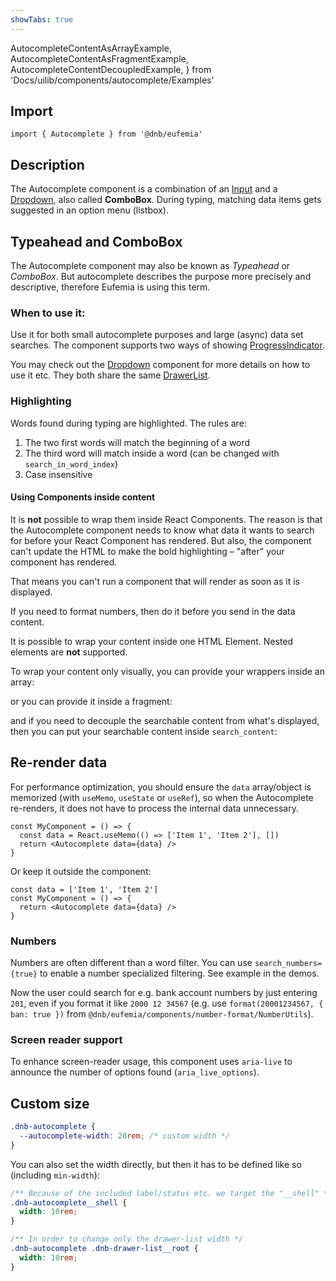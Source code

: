 ```yaml
---
showTabs: true
---
```


  AutocompleteContentAsArrayExample,
  AutocompleteContentAsFragmentExample,
  AutocompleteContentDecoupledExample,
} from 'Docs/uilib/components/autocomplete/Examples'

## Import

```tsx
import { Autocomplete } from '@dnb/eufemia'
```

## Description

The Autocomplete component is a combination of an [Input](/uilib/components/input) and a [Dropdown](/uilib/components/dropdown), also called **ComboBox**. During typing, matching data items gets suggested in an option menu (listbox).

## Typeahead and ComboBox

The Autocomplete component may also be known as _Typeahead_ or _ComboBox_. But autocomplete describes the purpose more precisely and descriptive, therefore Eufemia is using this term.

### When to use it:

Use it for both small autocomplete purposes and large (async) data set searches. The component supports two ways of showing [ProgressIndicator](/uilib/components/progress-indicator).

You may check out the [Dropdown](/uilib/components/dropdown/info) component for more details on how to use it etc. They both share the same [DrawerList](/uilib/components/fragments/drawer-list).

### Highlighting

Words found during typing are highlighted. The rules are:

1. The two first words will match the beginning of a word
1. The third word will match inside a word (can be changed with `search_in_word_index`)
1. Case insensitive

#### Using Components inside content

It is **not** possible to wrap them inside React Components. The reason is that the Autocomplete component needs to know what data it wants to search for before your React Component has rendered. But also, the component can't update the HTML to make the bold highlighting – "after" your component has rendered.

That means you can't run a component that will render as soon as it is displayed.

If you need to format numbers, then do it before you send in the data content.

It is possible to wrap your content inside one HTML Element. Nested elements are **not** supported.

To wrap your content only visually, you can provide your wrappers inside an array:

<AutocompleteContentAsArrayExample />

or you can provide it inside a fragment:

<AutocompleteContentAsFragmentExample />

and if you need to decouple the searchable content from what's displayed, then you can put your searchable content inside `search_content`:

<AutocompleteContentDecoupledExample />

## Re-render data

For performance optimization, you should ensure the `data` array/object is memorized (with `useMemo`, `useState` or `useRef`), so when the Autocomplete re-renders, it does not have to process the internal data unnecessary.

```tsx
const MyComponent = () => {
  const data = React.useMemo(() => ['Item 1', 'Item 2'], [])
  return <Autocomplete data={data} />
}
```

Or keep it outside the component:

```tsx
const data = ['Item 1', 'Item 2']
const MyComponent = () => {
  return <Autocomplete data={data} />
}
```

### Numbers

Numbers are often different than a word filter. You can use `search_numbers={true}` to enable a number specialized filtering. See example in the demos.

Now the user could search for e.g. bank account numbers by just entering `201`, even if you format it like `2000 12 34567` (e.g. use `format(20001234567, { ban: true })` from `@dnb/eufemia/components/number-format/NumberUtils`).

### Screen reader support

To enhance screen-reader usage, this component uses `aria-live` to announce the number of options found (`aria_live_options`).

## Custom size

```css
.dnb-autocomplete {
  --autocomplete-width: 20rem; /* custom width */
}
```

You can also set the width directly, but then it has to be defined like so (including `min-width`):

```css
/** Because of the included label/status etc. we target the "__shell" */
.dnb-autocomplete__shell {
  width: 10rem;
}

/** In order to change only the drawer-list width */
.dnb-autocomplete .dnb-drawer-list__root {
  width: 10rem;
}
```

<AutocompleteMethods />
